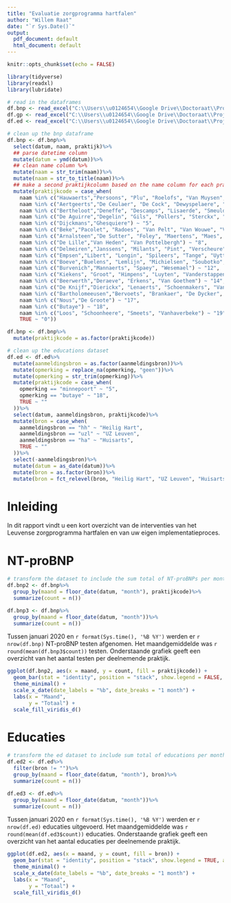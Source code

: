 ```yaml
---
title: "Evaluatie zorgprogramma hartfalen"
author: "Willem Raat"
date: "`r Sys.Date()`"
output:
  pdf_document: default
  html_document: default
---
```


```r
knitr::opts_chunk$set(echo = FALSE)

library(tidyverse)
library(readxl)
library(lubridate)

# read in the dataframes
df.bnp <- read_excel("C:\\Users\\u0124654\\Google Drive\\Doctoraat\\Projecten\\Zorgprogramma HF Leuven\\dataverwerking\\huisartsenfeedback\\ntprobnp.xlsx", col_names = TRUE)
df.gp <- read_excel("C:\\Users\\u0124654\\Google Drive\\Doctoraat\\Projecten\\Zorgprogramma HF Leuven\\dataverwerking\\huisartsenfeedback\\huisartsen.xlsx", col_names = TRUE)
df.ed <- read_excel("C:\\Users\\u0124654\\Google Drive\\Doctoraat\\Projecten\\Zorgprogramma HF Leuven\\dataverwerking\\huisartsenfeedback\\educaties.xlsx", col_names = TRUE)

# clean up the bnp dataframe
df.bnp <- df.bnp%>%
  select(datum, naam, praktijk)%>%
  ## parse datetime column
  mutate(datum = ymd(datum))%>%
  ## clean name column %>%
  mutate(naam = str_trim(naam))%>%
  mutate(naam = str_to_title(naam))%>%
  ## make a second praktijkcolumn based on the name column for each practice and the participating physicians
  mutate(praktijkcode = case_when(
    naam %in% c("Hauwaerts","Persoons", "Plu", "Roelofs", "Van Muysen", "Vanderhaegen", "Verle") ~ "1",
    naam %in% c("Aertgeerts","De Ceulaer", "De Cock", "Dewyspelaere", "Vander Mijnsbrugge", "Vliers") ~ "2",
    naam %in% c("Bertheloot","Deneffe", "Descamps", "Lisaerde", "Smeulders", "Verbakel") ~ "3",
    naam %in% c("De Aguirre","Degelin", "Gils", "Pollers", "Sterckx", "Van Acoleyen", "Van Decraen", "Wouters") ~ "4",
    naam %in% c("Dijckmans","Ghesquiere") ~ "5",
    naam %in% c("Beke","Pacolet", "Radoes", "Van Pelt", "Van Wouwe", "Vanysacker") ~ "6",
    naam %in% c("Arnalsteen","De Sutter", "Foley", "Maertens", "Maes", "Vanhoren") ~ "7",
    naam %in% c("De Lille","Van Heden", "Van Pottelbergh") ~ "8",
    naam %in% c("Delmeiren","Janssens", "Milants", "Pint", "Verscheure") ~ "9",
    naam %in% c("Empsen","Libert", "Longin", "Spileers", "Tange", "Uyttebroeck", "Van Damme", "Van Den Bergh", "Van Den Eede", "Van Der Mullen") ~ "10",
    naam %in% c("Boeve","Buelens", "Lemlijn", "Michielsen", "Soubotko", "Van Hulle", "Walder") ~ "11",
    naam %in% c("Burvenich","Mannaerts", "Spaey", "Wesemael") ~ "12",
    naam %in% c("Kiekens", "Groot", "Himpens", "Luyten", "Vanderstappen") ~ "13",
    naam %in% c("Beerwerth","Deraeve", "Erkens", "Van Goethem") ~ "14",
    naam %in% c("De Knijf","Dierickx", "Lenaerts", "Schoenmakers", "Van Baelen", "Van Boxem", "Van Mechelen", "Van Raemdonck") ~ "15",
    naam %in% c("Bartholomeeusen","Bervoets", "Brankaer", "De Dycker", "Duquet", "Genevrois", "Hiele", "Jespers", "Rijnders") ~ "16",
    naam %in% c("Nous","De Groote") ~ "17",
    naam %in% c("Butaye") ~ "18",
    naam %in% c("Loos", "Schoonheere", "Smeets", "Vanhaverbeke") ~ "19",
    TRUE ~ "0"))

df.bnp <- df.bnp%>%
  mutate(praktijkcode = as.factor(praktijkcode))

# clean up the educations dataset
df.ed <- df.ed%>%
  mutate(aanmeldingsbron = as.factor(aanmeldingsbron))%>%
  mutate(opmerking = replace_na(opmerking, "geen"))%>%
  mutate(opmerking = str_trim(opmerking))%>%
  mutate(praktijkcode = case_when(
    opmerking == "minnepoort" ~ "5",
    opmerking == "butaye" ~ "18",
    TRUE ~ "" 
  ))%>%
  select(datum, aanmeldingsbron, praktijkcode)%>%
  mutate(bron = case_when(
    aanmeldingsbron == "hh" ~ "Heilig Hart",
    aanmeldingsbron == "uzl" ~ "UZ Leuven",
    aanmeldingsbron == "ha" ~ "Huisarts",
    TRUE ~ ""
  ))%>%
  select(-aanmeldingsbron)%>%
  mutate(datum = as_date(datum))%>%
  mutate(bron = as.factor(bron))%>%
  mutate(bron = fct_relevel(bron, "Heilig Hart", "UZ Leuven", "Huisarts", ""))

```

# Inleiding

In dit rapport vindt u een kort overzicht van de interventies van het Leuvense zorgprogramma hartfalen en van uw eigen implementatieproces.

# NT-proBNP
```r
# transform the dataset to include the sum total of NT-proBNPs per month per practice
df.bnp2 <- df.bnp%>%
  group_by(maand = floor_date(datum, "month"), praktijkcode)%>%
  summarize(count = n())

df.bnp3 <- df.bnp%>%
  group_by(maand = floor_date(datum, "month"))%>%
  summarize(count = n())

```


Tussen januari 2020 en `r format(Sys.time(), '%B %Y')` werden er `r nrow(df.bnp)` NT-proBNP testen afgenomen. Het maandgemiddelde was `r round(mean(df.bnp3$count))` testen. Onderstaande grafiek geeft een overzicht van het aantal testen per deelnemende praktijk.

```r
ggplot(df.bnp2, aes(x = maand, y = count, fill = praktijkcode)) +
  geom_bar(stat = "identity", position = "stack", show.legend = FALSE, alpha = 0.8, colour = "black") +
  theme_minimal() +
  scale_x_date(date_labels = "%b", date_breaks = "1 month") +
  labs(x = "Maand",
       y = "Totaal") +
  scale_fill_viridis_d()

```

# Educaties
```r
# transform the ed dataset to include sum total of educations per month
df.ed2 <- df.ed%>%
  filter(bron != "")%>%
  group_by(maand = floor_date(datum, "month"), bron)%>%
  summarize(count = n())

df.ed3 <- df.ed%>%
  group_by(maand = floor_date(datum, "month"))%>%
  summarize(count = n())
```

Tussen januari 2020 en `r format(Sys.time(), '%B %Y')` werden er `r nrow(df.ed)` educaties uitgevoerd. Het maandgemiddelde was `r round(mean(df.ed3$count))` educaties. Onderstaande grafiek geeft een overzicht van het aantal educaties per deelnemende praktijk.

```r
ggplot(df.ed2, aes(x = maand, y = count, fill = bron)) +
  geom_bar(stat = "identity", position = "stack", show.legend = TRUE, alpha = 0.8, colour = "black") +
  theme_minimal() +
  scale_x_date(date_labels = "%b", date_breaks = "1 month") +
  labs(x = "Maand",
       y = "Totaal") +
  scale_fill_viridis_d()

```


